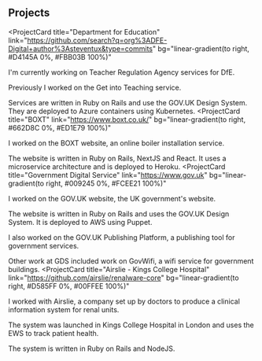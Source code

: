 ## Projects

<ProjectCard
  title="Department for Education"
  link="https://github.com/search?q=org%3ADFE-Digital+author%3Asteventux&type=commits"
  bg="linear-gradient(to right, #D4145A 0%, #FBB03B 100%)"
>
  I'm currently working on Teacher Regulation Agency services for DfE.

  Previously I worked on the Get into Teaching service.

  Services are written in Ruby on Rails and use the GOV.UK Design System. They are deployed to Azure containers using Kubernetes.
</ProjectCard>
<ProjectCard
  title="BOXT"
  link="https://www.boxt.co.uk/"
  bg="linear-gradient(to right, #662D8C 0%, #ED1E79 100%)"
>
  I worked on the BOXT website, an online boiler installation service.

  The website is written in Ruby on Rails, NextJS and React. It uses a microservice architecture and is deployed to Heroku.
</ProjectCard>
<ProjectCard
  title="Government Digital Service"
  link="https://www.gov.uk"
  bg="linear-gradient(to right, #009245 0%, #FCEE21 100%)"
>
  I worked on the GOV.UK website, the UK government's website.

  The website is written in Ruby on Rails and uses the GOV.UK Design System. It is deployed to AWS using Puppet.

  I also worked on the GOV.UK Publishing Platform, a publishing tool for government services.

  Other work at GDS included work on GovWifi, a wifi service for government buildings.
</ProjectCard>
<ProjectCard
  title="Airslie - Kings College Hospital"
  link="https://github.com/airslie/renalware-core"
  bg="linear-gradient(to right, #D585FF 0%, #00FFEE 100%)"
>
  I worked with Airslie, a company set up by doctors to produce a clinical information system for renal units.

  The system was launched in Kings College Hospital in London and uses the EWS to track patient health.

  The system is written in Ruby on Rails and NodeJS.
</ProjectCard>
